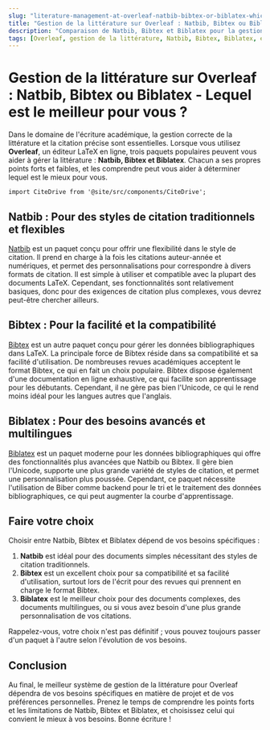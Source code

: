 ```yaml
---
slug: "literature-management-at-overleaf-natbib-bibtex-or-biblatex-which-is-the-best-for-you"
title: "Gestion de la littérature sur Overleaf : Natbib, Bibtex ou Biblatex - Lequel est le meilleur pour vous ?"
description: "Comparaison de Natbib, Bibtex et Biblatex pour la gestion de la littérature sur Overleaf, afin de déterminer la meilleure option pour vos besoins d'écriture."
tags: [Overleaf, gestion de la littérature, Natbib, Bibtex, Biblatex, écriture académique, gestion des citations]
---
```


# Gestion de la littérature sur Overleaf : Natbib, Bibtex ou Biblatex - Lequel est le meilleur pour vous ?

Dans le domaine de l'écriture académique, la gestion correcte de la littérature et la citation précise sont essentielles. Lorsque vous utilisez **Overleaf**, un éditeur LaTeX en ligne, trois paquets populaires peuvent vous aider à gérer la littérature : **Natbib, Bibtex et Biblatex**. Chacun a ses propres points forts et faibles, et les comprendre peut vous aider à déterminer lequel est le mieux pour vous.

```mdx-code-block
import CiteDrive from '@site/src/components/CiteDrive';
```
<CiteDrive /> 

## Natbib : Pour des styles de citation traditionnels et flexibles

[Natbib](https://ctan.org/pkg/natbib) est un paquet conçu pour offrir une flexibilité dans le style de citation. Il prend en charge à la fois les citations auteur-année et numériques, et permet des personnalisations pour correspondre à divers formats de citation. Il est simple à utiliser et compatible avec la plupart des documents LaTeX. Cependant, ses fonctionnalités sont relativement basiques, donc pour des exigences de citation plus complexes, vous devrez peut-être chercher ailleurs.

## Bibtex : Pour la facilité et la compatibilité

[Bibtex](https://ctan.org/pkg/bibtex) est un autre paquet conçu pour gérer les données bibliographiques dans LaTeX. La principale force de Bibtex réside dans sa compatibilité et sa facilité d'utilisation. De nombreuses revues académiques acceptent le format Bibtex, ce qui en fait un choix populaire. Bibtex dispose également d'une documentation en ligne exhaustive, ce qui facilite son apprentissage pour les débutants. Cependant, il ne gère pas bien l'Unicode, ce qui le rend moins idéal pour les langues autres que l'anglais.

## Biblatex : Pour des besoins avancés et multilingues

[Biblatex](https://ctan.org/pkg/biblatex) est un paquet moderne pour les données bibliographiques qui offre des fonctionnalités plus avancées que Natbib ou Bibtex. Il gère bien l'Unicode, supporte une plus grande variété de styles de citation, et permet une personnalisation plus poussée. Cependant, ce paquet nécessite l'utilisation de Biber comme backend pour le tri et le traitement des données bibliographiques, ce qui peut augmenter la courbe d'apprentissage.

## Faire votre choix

Choisir entre Natbib, Bibtex et Biblatex dépend de vos besoins spécifiques :

1. **Natbib** est idéal pour des documents simples nécessitant des styles de citation traditionnels.
2. **Bibtex** est un excellent choix pour sa compatibilité et sa facilité d'utilisation, surtout lors de l'écrit pour des revues qui prennent en charge le format Bibtex.
3. **Biblatex** est le meilleur choix pour des documents complexes, des documents multilingues, ou si vous avez besoin d'une plus grande personnalisation de vos citations.

Rappelez-vous, votre choix n'est pas définitif ; vous pouvez toujours passer d'un paquet à l'autre selon l'évolution de vos besoins.

## Conclusion

Au final, le meilleur système de gestion de la littérature pour Overleaf dépendra de vos besoins spécifiques en matière de projet et de vos préférences personnelles. Prenez le temps de comprendre les points forts et les limitations de Natbib, Bibtex et Biblatex, et choisissez celui qui convient le mieux à vos besoins. Bonne écriture !

